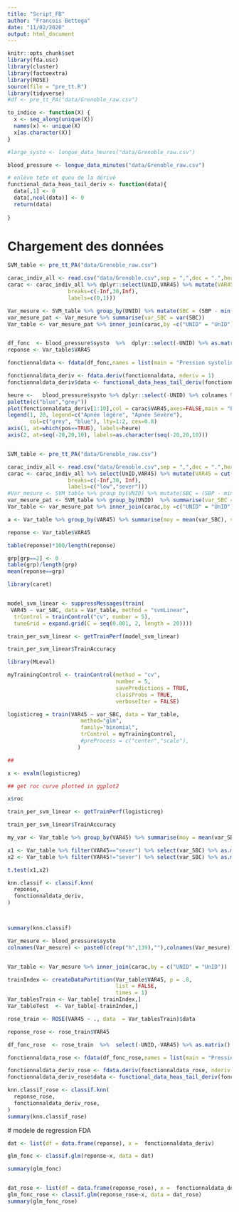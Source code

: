 ```yaml
---
title: "Script_FB"
author: "Francois Bettega"
date: "11/02/2020"
output: html_document
---
```


```r
knitr::opts_chunk$set
library(fda.usc)
library(cluster)
library(factoextra)
library(ROSE)
source(file = "pre_tt.R")
library(tidyverse)
#df <- pre_tt_PA("data/Grenoble_raw.csv")

to_indice <- function(X) {
  x <- seq_along(unique(X))
  names(x) <- unique(X)
  x[as.character(X)]
}

#large_systo <- longue_data_heures("data/Grenoble_raw.csv")

blood_pressure <- longue_data_minutes("data/Grenoble_raw.csv")

# enlève tete et queu de la dérivé
functional_data_heas_tail_deriv <- function(data){
  data[,1] <- 0
  data[,ncol(data)] <- 0
  return(data)
  
}

```

# Chargement des données 

```r
SVM_table <- pre_tt_PA("data/Grenoble_raw.csv")

carac_indiv_all <- read.csv("data/Grenoble.csv",sep = ",",dec = ".",header = TRUE)
carac <- carac_indiv_all %>% dplyr::select(UnID,VAR45) %>% mutate(VAR45 = cut(VAR45, 
                   breaks=c(-Inf,30,Inf), 
                   labels=c(0,1)))

Var_mesure <- SVM_table %>% group_by(UNID) %>% mutate(SBC = (SBP - min(SBP))/(max(SBP) - min(SBP))) 
var_mesure_pat <- Var_mesure %>% summarise(var_SBC = var(SBC)) 
Var_table <- var_mesure_pat %>% inner_join(carac,by =c("UNID" = "UnID"))


df_fonc  <- blood_pressure$systo  %>%  dplyr::select(-UNID) %>% as.matrix()
reponse <- Var_table$VAR45
```

```r
fonctionnaldata <- fdata(df_fonc,names = list(main = "Pression systolique", xlab = "heure de la mesure" , ylab = "SBP"))

fonctionnaldata_deriv <- fdata.deriv(fonctionnaldata, nderiv = 1)
fonctionnaldata_deriv$data <- functional_data_heas_tail_deriv(fonctionnaldata_deriv$data)

heure <-   blood_pressure$systo %>% dplyr::select(-UNID) %>% colnames %>% str_replace_all("\\.","h") %>% paste0(.,"0") %>% .[{str_detect(.,"h10|h30|h50") ->> pos }  ] 
palette(c("blue","grey"))
plot(fonctionnaldata_deriv[1:10],col = carac$VAR45,axes=FALSE,main = "Pression systolique coloré en fonction \n de la distance a la AHI",ylab = "Dérivée la SPB en fonction du temps")
legend(1, 20, legend=c("Apnée légère", "Apnée Sévère"),
       col=c("grey", "blue"), lty=1:2, cex=0.8)
axis(1, at=which(pos==TRUE), labels=heure)
axis(2, at=seq(-20,20,10), labels=as.character(seq(-20,20,10)))



```


```r
SVM_table <- pre_tt_PA("data/Grenoble_raw.csv")

carac_indiv_all <- read.csv("data/Grenoble.csv",sep = ",",dec = ".",header = TRUE)
carac <- carac_indiv_all %>% select(UnID,VAR45) %>% mutate(VAR45 = cut(VAR45, 
                   breaks=c(-Inf,30, Inf), 
                   labels=c("low","sever")))
#Var_mesure <- SVM_table %>% group_by(UNID) %>% mutate(SBC = (SBP - min(SBP))/(max(SBP) - min(SBP))) 
var_mesure_pat <- SVM_table %>% group_by(UNID)  %>% summarise(var_SBC = var(SBP)) 
Var_table <- var_mesure_pat %>% inner_join(carac,by =c("UNID" = "UnID"))

a <- Var_table %>% group_by(VAR45) %>% summarise(moy = mean(var_SBC), var = sd(var_SBC)) 

reponse <- Var_table$VAR45

table(reponse)*100/length(reponse)

grp[grp==2] <- 0
table(grp)/length(grp)
mean(reponse==grp)

library(caret)


model_svm_linear <- suppressMessages(train(
 VAR45 ~ var_SBC, data = Var_table, method = "svmLinear",
  trControl = trainControl("cv", number = 5),
  tuneGrid = expand.grid(C = seq(0.001, 2, length = 20))))

train_per_svm_linear <- getTrainPerf(model_svm_linear)

train_per_svm_linear$TrainAccuracy
```


```r

library(MLeval)

myTrainingControl <- trainControl(method = "cv", 
                                  number = 5, 
                                  savePredictions = TRUE, 
                                  classProbs = TRUE, 
                                  verboseIter = FALSE)

logisticreg = train(VAR45 ~ var_SBC, data = Var_table, 
                       method="glm",
                       family="binomial",
                       trControl = myTrainingControl, 
                       #preProcess = c("center","scale"), 
                      )

##

x <- evalm(logisticreg)

## get roc curve plotted in ggplot2

x$roc

train_per_svm_linear <- getTrainPerf(logisticreg)

train_per_svm_linear$TrainAccuracy
```

```r
my_var <- Var_table %>% group_by(VAR45) %>% summarise(moy = mean(var_SBC))

x1 <- Var_table %>% filter(VAR45=="sever") %>% select(var_SBC) %>% as.matrix()
x2 <- Var_table %>% filter(VAR45!="sever") %>% select(var_SBC) %>% as.matrix()

t.test(x1,x2)

```



```r
knn.classif <- classif.knn(
  reponse,
  fonctionnaldata_deriv,
)



summary(knn.classif)
```



```r
Var_mesure <- blood_pressure$systo
colnames(Var_mesure) <- paste0(c(rep("h",139),""),colnames(Var_mesure))


Var_table <- Var_mesure %>% inner_join(carac,by = c("UNID" = "UnID"))

trainIndex <- createDataPartition(Var_table$VAR45, p = .8, 
                                  list = FALSE, 
                                  times = 1)
Var_tablesTrain <- Var_table[ trainIndex,]
Var_tableTest  <- Var_table[-trainIndex,]

rose_train <- ROSE(VAR45 ~ ., data  = Var_tablesTrain)$data    

reponse_rose <- rose_train$VAR45

df_fonc_rose  <- rose_train  %>%  select(-UNID,-VAR45) %>% as.matrix()

fonctionnaldata_rose <- fdata(df_fonc_rose,names = list(main = "Pression systolique", xlab = "heure de la mesure" , ylab = "SBP"))

fonctionnaldata_deriv_rose <- fdata.deriv(fonctionnaldata_rose, nderiv = 1)
fonctionnaldata_deriv_rose$data <- functional_data_heas_tail_deriv(fonctionnaldata_deriv_rose$data)

knn.classif_rose <- classif.knn(
  reponse_rose,
  fonctionnaldata_deriv_rose,
)
summary(knn.classif_rose)

```

 # modele de regression FDA
 
```r
dat <- list(df = data.frame(reponse), x =  fonctionnaldata_deriv)

glm_fonc <- classif.glm(reponse~x, data = dat)

summary(glm_fonc)


dat_rose <- list(df = data.frame(reponse_rose), x =  fonctionnaldata_deriv_rose)
glm_fonc_rose <- classif.glm(reponse_rose~x, data = dat_rose)
summary(glm_fonc_rose)
```
 
 